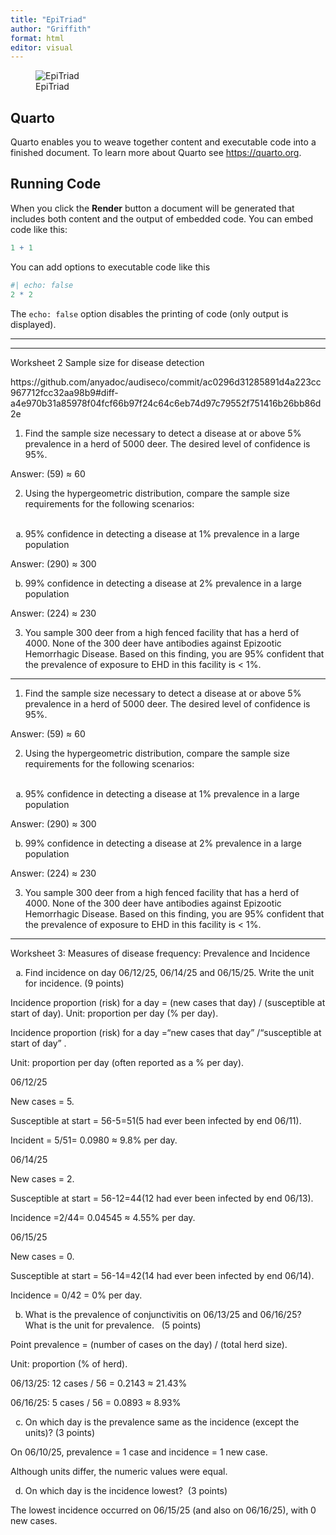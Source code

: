 ---
title: "EpiTriad"
author: "Griffith"
format: html
editor: visual
---

![EpiTriad](images/EpiTriad.png)

## Quarto

Quarto enables you to weave together content and executable code into a finished document. To learn more about Quarto see <https://quarto.org>.

## Running Code

When you click the **Render** button a document will be generated that includes both content and the output of embedded code. You can embed code like this:

```{r}
1 + 1
```

You can add options to executable code like this

```{r}
#| echo: false
2 * 2
```

The `echo: false` option disables the printing of code (only output is displayed).

___
___

Worksheet 2 Sample size for disease detection

https://github.com/anyadoc/audiseco/commit/ac0296d31285891d4a223cc967712fcc32aa98b9#diff-a4e970b31a85978f04fcf66b97f24c64c6eb74d97c79552f751416b26bb86d2e

1) Find the sample size necessary to detect a disease at or above 5% prevalence in a herd of 5000 deer. The desired level of confidence is 95%. 

Answer: (59) ≈ 60

2) Using the hypergeometric distribution, compare the sample size requirements for the following scenarios:                                                                                      

a) 95% confidence in detecting a disease at 1% prevalence in a large population

Answer: (290) ≈ 300

b) 99% confidence in detecting a disease at 2% prevalence in a large population

Answer: (224) ≈ 230

3) You sample 300 deer from a high fenced facility that has a herd of 4000. None of the 300 deer have antibodies against Epizootic Hemorrhagic Disease. Based on this finding, you are 95% confident that the prevalence of exposure to EHD in this facility is < 1%.

___
1) Find the sample size necessary to detect a disease at or above 5% prevalence in a herd of 5000 deer. The desired level of confidence is 95%. 

Answer: (59) ≈ 60

2) Using the hypergeometric distribution, compare the sample size requirements for the following scenarios:                                                                                      

a) 95% confidence in detecting a disease at 1% prevalence in a large population

Answer: (290) ≈ 300

b) 99% confidence in detecting a disease at 2% prevalence in a large population

Answer: (224) ≈ 230

3) You sample 300 deer from a high fenced facility that has a herd of 4000. None of the 300 deer have antibodies against Epizootic Hemorrhagic Disease. Based on this finding, you are 95% confident that the prevalence of exposure to EHD in this facility is < 1%.

___

Worksheet 3: Measures of disease frequency: Prevalence and Incidence

a) Find incidence on day 06/12/25, 06/14/25 and 06/15/25. Write the unit for incidence. (9 points)      

Incidence proportion (risk) for a day = (new cases that day) / (susceptible at start of day). Unit: proportion per day (% per day).

Incidence proportion (risk) for a day ="new cases that day" /"susceptible at start of day" .

Unit: proportion per day (often reported as a % per day).

06/12/25

New cases = 5.

Susceptible at start = 56-5=51(5 had ever been infected by end 06/11).

Incident = 5/51= 0.0980 ≈ 9.8% per day.

06/14/25

New cases = 2.

Susceptible at start = 56-12=44(12 had ever been infected by end 06/13).

Incidence =2/44= 0.04545 ≈ 4.55% per day.

06/15/25

New cases = 0.

Susceptible at start = 56-14=42(14 had ever been infected by end 06/14).

Incidence = 0/42 = 0% per day.

b) What is the prevalence of conjunctivitis on 06/13/25 and 06/16/25? What is the unit for prevalence.   (5 points)                              

Point prevalence = (number of cases on the day) / (total herd size).

Unit: proportion (% of herd).

06/13/25: 12 cases / 56 = 0.2143 ≈ 21.43%

06/16/25: 5 cases / 56 = 0.0893 ≈ 8.93%

c) On which day is the prevalence same as the incidence (except the units)? (3 points)

On 06/10/25, prevalence = 1 case and incidence = 1 new case.

Although units differ, the numeric values were equal.

d) On which day is the incidence lowest?  (3 points)

The lowest incidence occurred on 06/15/25 (and also on 06/16/25), with 0 new cases.
